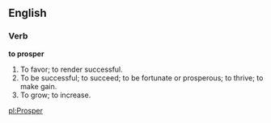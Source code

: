 ==English==

===Verb===

'''to prosper'''

#To favor; to render successful.
#To be successful; to succeed; to be fortunate or prosperous; to thrive; to make gain.
#To grow; to increase.

[[pl:Prosper]]